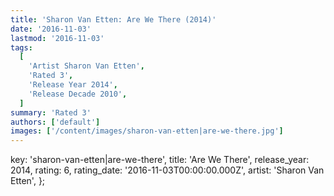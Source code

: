 ```yaml
---
title: 'Sharon Van Etten: Are We There (2014)'
date: '2016-11-03'
lastmod: '2016-11-03'
tags:
  [
    'Artist Sharon Van Etten',
    'Rated 3',
    'Release Year 2014',
    'Release Decade 2010',
  ]
summary: 'Rated 3'
authors: ['default']
images: ['/content/images/sharon-van-etten|are-we-there.jpg']
---
```


  key: 'sharon-van-etten|are-we-there',
  title: 'Are We There',
  release_year: 2014,
  rating: 6,
  rating_date: '2016-11-03T00:00:00.000Z',
  artist: 'Sharon Van Etten',
};

<MusicRating data={data} />
